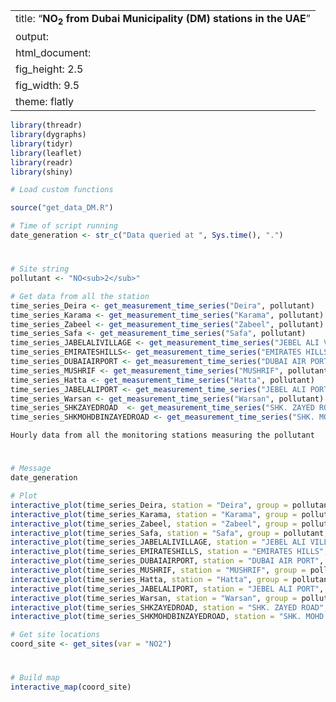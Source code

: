 
---
title: "**NO<sub>2</sub> from Dubai Municipality (DM) stations in the UAE**"
output:
  html_document:
    fig_height: 2.5
    fig_width: 9.5
    theme: flatly
---

```{r set_up, message = FALSE, echo = FALSE, warning = FALSE}
library(threadr)
library(dygraphs)
library(tidyr)
library(leaflet)
library(readr)
library(shiny)

# Load custom functions

source("get_data_DM.R")

# Time of script running
date_generation <- str_c("Data queried at ", Sys.time(), ".")
```
# 

## 
```{r import_data, message = FALSE, echo = FALSE, results = "hide", cache = TRUE, warning = FALSE}

# Site string
pollutant <- "NO<sub>2</sub>"

# Get data from all the station
time_series_Deira <- get_measurement_time_series("Deira", pollutant)
time_series_Karama <- get_measurement_time_series("Karama", pollutant)
time_series_Zabeel <- get_measurement_time_series("Zabeel", pollutant)
time_series_Safa <- get_measurement_time_series("Safa", pollutant)
time_series_JABELALIVILLAGE <- get_measurement_time_series("JEBEL ALI VILLAGE", pollutant)
time_series_EMIRATESHILLS<- get_measurement_time_series("EMIRATES HILLS", pollutant)
time_series_DUBAIAIRPORT <- get_measurement_time_series("DUBAI AIR PORT", pollutant)
time_series_MUSHRIF <- get_measurement_time_series("MUSHRIF", pollutant)
time_series_Hatta <- get_measurement_time_series("Hatta", pollutant)
time_series_JABELALIPORT <- get_measurement_time_series("JEBEL ALI PORT", pollutant)
time_series_Warsan <- get_measurement_time_series("Warsan", pollutant)
time_series_SHKZAYEDROAD  <- get_measurement_time_series("SHK. ZAYED ROAD", pollutant)
time_series_SHKMOHDBINZAYEDROAD <- get_measurement_time_series("SHK. MOHD. BIN ZAYED ROAD", pollutant)

```

 `Hourly data from all the monitoring stations measuring the pollutant`
 
# 

## 

```{r plot_NCMS_NO2, echo = FALSE, cache = TRUE}
# Message
date_generation

# Plot
interactive_plot(time_series_Deira, station = "Deira", group = pollutant, pollu= "NO2")
interactive_plot(time_series_Karama, station = "Karama", group = pollutant, pollu= "NO2")
interactive_plot(time_series_Zabeel, station = "Zabeel", group = pollutant, pollu= "NO2")
interactive_plot(time_series_Safa, station = "Safa", group = pollutant, pollu= "NO2")
interactive_plot(time_series_JABELALIVILLAGE, station = "JEBEL ALI VILLAGE", group = pollutant, pollu= "NO2")
interactive_plot(time_series_EMIRATESHILLS, station = "EMIRATES HILLS", group = pollutant, pollu= "NO2")
interactive_plot(time_series_DUBAIAIRPORT, station = "DUBAI AIR PORT", group = pollutant, pollu= "NO2")
interactive_plot(time_series_MUSHRIF, station = "MUSHRIF", group = pollutant, pollu= "NO2")
interactive_plot(time_series_Hatta, station = "Hatta", group = pollutant, pollu= "NO2")
interactive_plot(time_series_JABELALIPORT, station = "JEBEL ALI PORT", group = pollutant, pollu= "NO2")
interactive_plot(time_series_Warsan, station = "Warsan", group = pollutant, pollu= "NO2")
interactive_plot(time_series_SHKZAYEDROAD, station = "SHK. ZAYED ROAD", group = pollutant, pollu= "NO2")
interactive_plot(time_series_SHKMOHDBINZAYEDROAD, station = "SHK. MOHD. BIN ZAYED ROAD", group = pollutant, pollu= "NO2")

```


```{r import_data_for_map, message = FALSE, echo = FALSE, results = "hide", cache = TRUE}
# Get site locations
coord_site <- get_sites(var = "NO2")

```
#
 
##

```{r map, fig.height = 8, echo = FALSE, message = FALSE, cache = TRUE}
# Build map
interactive_map(coord_site)
```

 
 